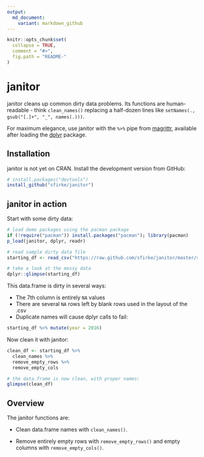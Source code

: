 ```yaml
---
output:
  md_document:
    variant: markdown_github
---
```


<!-- README.md is generated from README.Rmd. Please edit that file -->

```r
knitr::opts_chunk$set(
  collapse = TRUE, 
  comment = "#>",
  fig.path = "README-"  
)
```

# janitor

janitor cleans up common dirty data problems.  Its functions are human-readable - think `clean_names()` replacing a half-dozen lines like `setNames(., gsub("[.]+", "_", names(.)))`.

For maximum elegance, use janitor with the `%>%` pipe from [magrittr](https://github.com/smbache/magrittr), available after loading the [dplyr](https://github.com/hadley/dplyr) package.


## Installation

janitor is not yet on CRAN.  Install the development version from GitHub:

```r
# install.packages("devtools")
install_github("sfirke/janitor")
```

## janitor in action

Start with some dirty data:

```r
# load demo packages using the pacman package
if (!require("pacman")) install.packages("pacman"); library(pacman)
p_load(janitor, dplyr, readr)

# read sample dirty data file
starting_df <- read_csv("https://raw.github.com/sfirke/janitor/master/sample/dirty.csv")

# take a look at the messy data
dplyr::glimpse(starting_df)

```

This data.frame is dirty in several ways:

* The 7th column is entirely `NA` values
* There are several `NA` rows left by blank rows used in the layout of the .csv
* Duplicate names will cause dplyr calls to fail:
```r
starting_df %>% mutate(year = 2016)
```


Now clean it with janitor:

```r
clean_df <- starting_df %>%
  clean_names %>%
  remove_empty_rows %>%
  remove_empty_cols

# the data.frame is now clean, with proper names:
glimpse(clean_df)

```

## Overview

The janitor functions are:

* Clean data.frame names with `clean_names()`.

* Remove entirely empty rows with `remove_empty_rows()` and empty columns with `remove_empty_cols()`.

